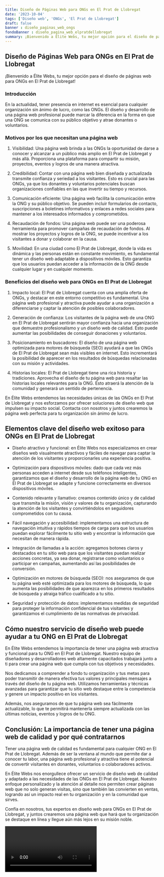 ```yaml
---
title: Diseño de Páginas Web para ONGs en El Prat de Llobregat
date: '2023-10-04'
tags: ['Diseño web', 'ONGs', 'El Prat de Llobregat']
draft: false
banner : diseño_paginas_web_ongs
fondoBanner : diseño_pagina_web_elpratdellobregat
summary: ¡Bienvenido a Élite Webs, tu mejor opción para el diseño de páginas web para ONGs en El Prat de Llobregat!
---
```


## Diseño de Páginas Web para ONGs en El Prat de Llobregat

¡Bienvenido a Élite Webs, tu mejor opción para el diseño de páginas web para ONGs en El Prat de Llobregat!

### Introducción

En la actualidad, tener presencia en internet es esencial para cualquier organización sin ánimo de lucro, como las ONGs. El diseño y desarrollo de una página web profesional puede marcar la diferencia en la forma en que una ONG se comunica con su público objetivo y atrae donantes o voluntarios.

### Motivos por los que necesitan una página web

1. Visibilidad: Una página web brinda a las ONGs la oportunidad de darse a conocer y alcanzar a un público más amplio en El Prat de Llobregat y más allá. Proporciona una plataforma para compartir su misión, proyectos, eventos y logros de una manera atractiva.

2. Credibilidad: Contar con una página web bien diseñada y actualizada transmite confianza y seriedad a los visitantes. Esto es crucial para las ONGs, ya que los donantes y voluntarios potenciales buscan organizaciones confiables en las que invertir su tiempo y recursos.

3. Comunicación eficiente: Una página web facilita la comunicación entre la ONG y su público objetivo. Se pueden incluir formularios de contacto, suscripciones a boletines informativos y enlaces a redes sociales para mantener a los interesados informados y comprometidos.

4. Recaudación de fondos: Una página web puede ser una poderosa herramienta para promover campañas de recaudación de fondos. Al mostrar los proyectos y logros de la ONG, se puede incentivar a los visitantes a donar y colaborar en la causa.

5. Movilidad: En una ciudad como El Prat de Llobregat, donde la vida es dinámica y las personas están en constante movimiento, es fundamental tener un diseño web adaptable a dispositivos móviles. Esto garantiza que los usuarios puedan acceder a la información de la ONG desde cualquier lugar y en cualquier momento.

### Beneficios del diseño web para ONGs en El Prat de Llobregat

1. Impacto local: El Prat de Llobregat cuenta con una amplia oferta de ONGs, y destacar en este entorno competitivo es fundamental. Una página web profesional y atractiva puede ayudar a una organización a diferenciarse y captar la atención de posibles colaboradores.

2. Generación de confianza: Los visitantes de la página web de una ONG en El Prat de Llobregat sentirán mayor confianza hacia una organización que demuestre profesionalismo y un diseño web de calidad. Esto puede aumentar las posibilidades de conseguir donaciones y voluntarios.

3. Posicionamiento en buscadores: El diseño de una página web optimizada para motores de búsqueda (SEO) ayudará a que las ONGs de El Prat de Llobregat sean más visibles en internet. Esto incrementará la posibilidad de aparecer en los resultados de búsquedas relacionadas con su misión y actividades.

4. Historias locales: El Prat de Llobregat tiene una rica historia y tradiciones. Aprovecha el diseño de tu página web para resaltar las historias locales relevantes para la ONG. Esto atraerá la atención de la comunidad y generará un sentido de pertenencia.

En Élite Webs entendemos las necesidades únicas de las ONGs en El Prat de Llobregat y nos esforzamos por ofrecer soluciones de diseño web que impulsen su impacto social. Contacta con nosotros y juntos crearemos la página web perfecta para tu organización sin ánimo de lucro.

<GifSeo />

<Cta />

## Elementos clave del diseño web exitoso para ONGs en El Prat de Llobregat

- Diseño atractivo y funcional: en Élite Webs nos especializamos en crear diseños web visualmente atractivos y fáciles de navegar para captar la atención de los visitantes y proporcionarles una experiencia positiva.

- Optimización para dispositivos móviles: dado que cada vez más personas acceden a internet desde sus teléfonos inteligentes, garantizamos que el diseño y desarrollo de la página web de tu ONG en El Prat de Llobregat se adapte y funcione correctamente en diversos dispositivos móviles.

- Contenido relevante y llamativo: creamos contenido único y de calidad que transmita la misión, visión y valores de tu organización, capturando la atención de los visitantes y convirtiéndolos en seguidores comprometidos con tu causa.

- Fácil navegación y accesibilidad: implementamos una estructura de navegación intuitiva y rápidos tiempos de carga para que los usuarios puedan explorar fácilmente tu sitio web y encontrar la información que necesitan de manera rápida.

- Integración de llamadas a la acción: agregamos botones claros y destacados en tu sitio web para que los visitantes puedan realizar acciones concretas, ya sea donar, registrarse como voluntarios o participar en campañas, aumentando así las posibilidades de conversión.

- Optimización en motores de búsqueda (SEO): nos aseguramos de que tu página web esté optimizada para los motores de búsqueda, lo que aumenta las posibilidades de que aparezca en los primeros resultados de búsqueda y atraiga tráfico cualificado a tu sitio.

- Seguridad y protección de datos: implementamos medidas de seguridad para proteger la información confidencial de tus visitantes y garantizamos el cumplimiento de las normativas de privacidad.

## Cómo nuestro servicio de diseño web puede ayudar a tu ONG en El Prat de Llobregat

En Élite Webs entendemos la importancia de tener una página web atractiva y funcional para tu ONG en El Prat de Llobregat. Nuestro equipo de diseñadores y desarrolladores web altamente capacitados trabajará junto a ti para crear una página web que cumpla con tus objetivos y necesidades.

Nos dedicamos a comprender a fondo tu organización y tus metas para poder transmitir de manera efectiva tus valores y principales mensajes a través del diseño de tu página web. Utilizamos herramientas y técnicas avanzadas para garantizar que tu sitio web destaque entre la competencia y genere un impacto positivo en los visitantes.

Además, nos aseguramos de que tu página web sea fácilmente actualizable, lo que te permitirá mantenerla siempre actualizada con las últimas noticias, eventos y logros de tu ONG.

## Conclusión: La importancia de tener una página web de calidad y por qué contratarnos

Tener una página web de calidad es fundamental para cualquier ONG en El Prat de Llobregat. Además de ser la ventana al mundo que permite dar a conocer tu labor, una página web profesional y atractiva tiene el potencial de convertir visitantes en donantes, voluntarios o colaboradores activos.

En Élite Webs nos enorgullece ofrecer un servicio de diseño web de calidad y adaptado a las necesidades de las ONGs en El Prat de Llobregat. Nuestro enfoque personalizado y la atención al detalle nos permiten crear páginas web que no solo generan visitas, sino que también las convierten en ventas, logrando así un impacto real en tu organización y en la comunidad que sirves.

Confía en nosotros, tus expertos en diseño web para ONGs en El Prat de Llobregat, y juntos crearemos una página web que hará que tu organización se destaque en línea y llegue aún más lejos en su misión noble.

<Video />

<CtaBot job='ONGs' city='El Prat de Llobregat'/>

<Gmaps query='El Prat de Llobregat+españa+maps' />